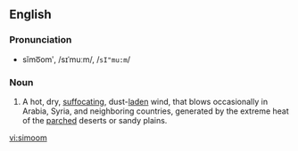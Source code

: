 ==English==
===Pronunciation===
*sĭmo͞omʹ, /sɪˈmuːm/, /<tt>sI"mu:m</tt>/

===Noun===
{{en-noun}}

# A hot, dry, [[suffocating]], dust-[[laden]] wind, that blows occasionally in Arabia, Syria, and neighboring countries, generated by the extreme heat of the [[parched]] deserts or sandy plains.

[[vi:simoom]]